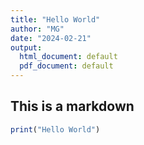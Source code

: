 ```yaml
---
title: "Hello World"
author: "MG"
date: "2024-02-21"
output:
  html_document: default
  pdf_document: default
---
```


## This is a markdown

```r
print("Hello World")
```


